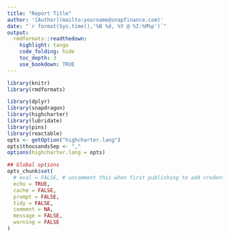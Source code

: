 ```yaml
---
title: "Report Title"
author: '[Author](mailto:yourname@snapfinance.com)'
date: "`r format(Sys.time(),'%B %d, %Y @ %I:%M%p')`"
output:
  rmdformats::readthedown:
    highlight: tango
    code_folding: hide
    toc_depth: 3
    use_bookdown: TRUE
---
```


```r
library(knitr)
library(rmdformats)

library(dplyr)
library(snapdragon)
library(highcharter)
library(lubridate)
library(pins)
library(reactable)
opts <- getOption("highcharter.lang")
opts$thousandsSep <- ","
options(highcharter.lang = opts)

## Global options
opts_chunk$set(
  # eval = FALSE, # uncomment this when first publishing to add credentials
  echo = TRUE,
  cache = FALSE,
  prompt = FALSE,
  tidy = FALSE,
  comment = NA,
  message = FALSE,
  warning = FALSE
)
```

```r

```
